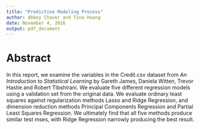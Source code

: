```yaml
---
title: "Predictive Modeling Process"
author: Abbey Chaver and Tina Huang
date: November 4, 2016
output: pdf_document
---
```


# Abstract

In this report, we examine the variables in the Credit.csv dataset from _An Introduction to Statistical Learning_ by Gareth James, Daniela Witten, Trevor Hastie and Robert Tibshirani. We evaluate five different regression models using a validation set from the original data. We evaluate ordinary least squares against regularization methods Lasso and Ridge Regression, and dimension reduction methods Principal Components Regression and Partial Least Squares Regression. We ultimately find that all five methods produce similar test mses, with Ridge Regression narrowly producing the best result.

